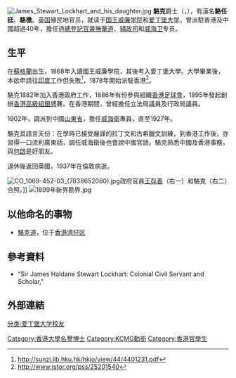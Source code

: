 {{Infobox_ President
|honorific-prefix = 
| name= <small> 駱克爵士<br /> Sir James Haldane Stewart Lockhart </small>
|honorific-suffix = 
|image= Tcitp d782 j h stewart lockhart commissioner at weihaiwei.jpg
|imagesize = 200px
|office       =[[香港輔政司|香港輔政司]]
|term_start    =1895年
|term_end      =1902年
|predecessor   =[[柯布連|柯布連]]
|successor     =[[梅含理|梅含理]]
|office1       = [[英租威海衛|威海衛]]專員
|term_start1    =1902年
|term_end1      =1921年
|predecessor1   =[[约翰·丹特里|约翰·丹特里]]
|successor1     =[[亚瑟·布朗特|亚瑟·布朗特]]
|birth_date    =1858年5月26日
|birth_place   ={{UK}}[[蘇格蘭|蘇格蘭]][[亞皆老郡|亞皆老郡]]
|death_date    ={{death date and age|df=yes|1937|2|26|1858|5|26}}
|death_place   ={{UK}}[[倫敦|倫敦]]}}
[[File:James_Stewart_Lockhart_and_his_daughter.jpg|thumb]]
'''駱克'''爵士{{KCMG}}（{{lang-en|Sir James Haldane Stewart Lockhart}}，{{BD|1858年|5月26日|1937年|2月26日}}），有漢名'''駱任廷'''、'''駱檄'''。[[英国|英国]]殖民地官员，就读于[[国王威廉学院|国王威廉学院]]和[[爱丁堡大学|爱丁堡大学]]，曾派駐香港及中國超過40年，擔任過[[民政事務局|總登記官兼撫華道]]、[[辅政司|辅政司]]和[[英租威海卫|威海卫]]专员。

==生平==
在[[蘇格蘭|蘇格蘭]]出生，1868年入讀國王威廉學院，其後考入愛丁堡大學。大學畢業後，本欲申請往[[印度|印度]]工作但失敗<ref>http://sunzi.lib.hku.hk/hkjo/view/44/4401231.pdf</ref>，1878年開始派駐香港<ref>http://www.jstor.org/pss/25201540</ref>。

駱克1882年加入香港政府工作，1886年有份參與組織[[香港足球會|香港足球會]]，1895年發起創辦[[香港高級組銀牌|香港高級組銀牌]]賽。在香港期間，曾經擔任立法局議員及行政局議員。

1902年，調派到中國[[山東省|山東省]]，擔任[[英租威海衛|威海衛]]專員，直至1927年。

駱克具語言天份：在學時已接受嚴謹的拉丁文和古希臘文訓練，到香港工作後，亦習得一口流利廣東話，調任威海衛後也會說中國官話{{sfnb|Lethbridge|1978| p =146}}。駱克熟悉中國及香港事務，與[[何啟|何啟]]是好朋友。

退休後返回英國，1937年在倫敦病逝。

[[File:CO_1069-452-03_(7838652060).jpg|thumb]]政府官員[[王存善|王存善]]（右一）和駱克（右二）合照。]]
[[File:1899年新界勘界.jpg|thumb]]

==以他命名的事物==
*[[駱克道|駱克道]]，位于[[香港|香港]][[湾仔区|湾仔区]] 

==參考資料==
{{reflist}}
* "Sir James Haldane Stewart Lockhart: Colonial Civil Servant and Scholar," {{cite book |last = Lethbridge|first = Henry J. |year = 1978 |title = Hong Kong, Stability and Change: A Collection of Essays |publisher = Oxford University Press| location = Hong Kong |isbn = 0195804023 |ref = harv}}

==外部連結==
{{start box}}
{{s-gov}}
{{s-bef|before= [[柯布連|柯布連]] }}
{{s-ttl|title= [[英属香港|香港]][[香港特别行政区政务司司长|辅政司]] |years=1895–1902 }}
{{s-aft|after= [[梅含理|梅含理]]}}
{{s-bef|before= [[John_Dodson_Daintree|John Dodson Daintree]] }}
{{s-ttl|title= [[英租威海衛|威海衛]]專員 |years=1902–1921 }}
{{s-aft|after= [[Arthur_Powlett_Blunt|Arthur Powlett Blunt]]}}
{{end}}

{{香港布政司}}
{{DEFAULTSORT:Lockhart, James Haldane Stewart}}
[[分类:爱丁堡大学校友|分类:爱丁堡大学校友]]
{{Authority control}}
[[Category:香港大學名譽博士|Category:香港大學名譽博士]]
[[Category:KCMG勳銜|Category:KCMG勳銜]]
[[Category:香港官學生|Category:香港官學生]]